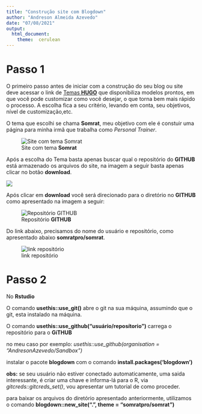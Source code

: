 ```yaml
---
title: "Construção site com Blogdown"
author: "Andreson Almeida Azevedo"
date: "07/08/2021"
output: 
  html_document:  
    theme:  cerulean
---
```


# Passo 1

O primeiro passo antes de iniciar com a construção do seu blog ou site deve acessar o link de [Temas **HUGO**](https://themes.gohugo.io/) que disponibiliza modelos prontos, em que você pode customizar como você desejar, o que torna bem mais rápido o processo. A escolha fica a seu critério, levando em conta, seu objetivos, nível de customização,etc.

O tema que escolhi se chama **Somrat**, meu objetivo com ele é constuir uma página para minha irmã que trabalha como *Personal Trainer*.

![Site com tema **Somrat**](img/print_site.png)

Após a escolha do Tema basta apenas buscar qual o repositório do
**GITHUB** está armazenado os arquivos do site, na imagem a seguir basta apenas clicar no botão **download**.

![](img/print_site2.png)

Após clicar em **download** você será direcionado para o diretório no **GITHUB** como apresentado na imagem a seguir:

![Repositório **GITHUB**](img/repositorio_site_github.png)

Do link abaixo, precisamos do nome do usuário e repositório, como apresentado abaixo **somratpro/somrat**.

![link repositório](img/link_repositorio_site.png)


# Passo 2

No **Rstudio** 


O comando **usethis::use_git()** abre o git na sua máquina, assumindo que o git, esta instalado na máquina.


O comando **usethis::use_github("usuário/reposítorio")** carrega o repositório para o **GiTHUB**

no meu caso por exemplo: *usethis::use_github(organisation = "AndresonAzevedo/Sandbox")*

instalar o pacote **blogdown** com o comando **install.packages('blogdown')**

**obs:** se seu usuário não estiver conectado automaticamente,
uma saida interessante, é criar uma chave e informa-lá para o R, via
*gitcreds::gitcreds_set()*, vou apresentar um tutorial de como proceder.

para baixar os arquivos do diretório apresentado anteriormente,
utilizamos o comando **blogdown::new_site(".", theme = "somratpro/somrat")**

